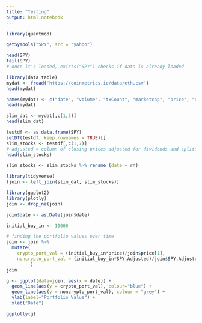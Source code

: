 ```yaml
---
title: "Testing"
output: html_notebook
---
```



```r
library(quantmod)
```

```r
getSymbols("SPY", src = "yahoo")

head(SPY)
tail(SPY)
# once it's loaded, exists("SPY") checks if data is already loaded
```

```r
library(data.table)
mydat <- fread('https://coinmetrics.io/data/eth.csv')
head(mydat)
```

```r
names(mydat) <- c("date", "volume", "txCount", "marketcap", "price", "exchangevolume", "generatedcoints", "fees", "ativeaddresses", "na")
head(mydat)

slim_dat <- mydat[,c(1,5)]
head(slim_dat)
```

```r

testdf <- as.data.frame(SPY)
setDT(testdf, keep.rownames = TRUE)[]
slim_stocks <- testdf[,c(1,7)]
# adjusted = column of closing prices adjusted for dividends and splits
head(slim_stocks)

slim_stocks <- slim_stocks %>% rename (date = rn)
```
```r
library(tidyverse)
(join <- left_join(slim_dat, slim_stocks))
```

```r
library(ggplot2)
library(plotly)
join <- drop_na(join)

join$date <- as.Date(join$date)

initial_buy_in <- 10000

# finding the portfolio values over time
join <- join %>%
  mutate(
    crypto_port_val = (initial_buy_in*price)/join$price[1],
    noncrypto_port_val = (initial_buy_in*SPY.Adjusted)/join$SPY.Adjusted[1]
         )
join
```

```r
g <- ggplot(data=join, aes(x = date)) +
  geom_line(aes(y = crypto_port_val), colour="blue") +
  geom_line(aes(y = noncrypto_port_val), colour = "grey") +
  ylab(label="Portfolio Value") +
  xlab("Date")

ggplotly(g)
```

